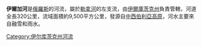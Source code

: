 '''伊爾加河'''是[[俄羅斯|俄羅斯]]的河流，屬於[[勒拿河|勒拿河]]的左支流，由[[伊爾庫茨克州|伊爾庫茨克州]]負責管轄，河道全長320公里，流域面積約9,500平方公里，發源自[[中西伯利亞高原|中西伯利亞高原]]，河水主要來自融雪和雨水。

{{Russia-geo-stub}}

[[Category:伊尔库茨克州河流|Category:伊尔库茨克州河流]]